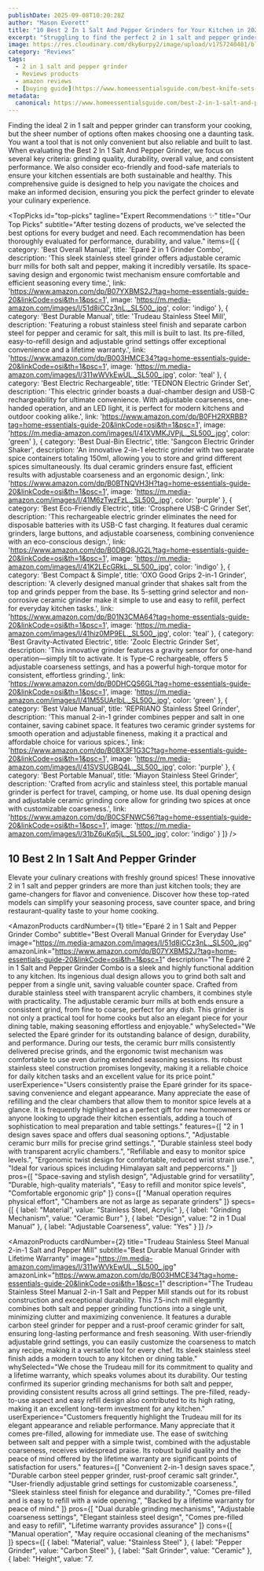 ```yaml
---
publishDate: 2025-09-08T10:20:28Z
author: "Mason Everett"
title: "10 Best 2 In 1 Salt And Pepper Grinders for Your Kitchen in 2025"
excerpt: "Struggling to find the perfect 2 in 1 salt and pepper grinder? We tested top models to help you choose. Discover durable, efficient options to elevate your cooking experience."
image: https://res.cloudinary.com/dky6urpy2/image/upload/v1757240401/blog_image_1757240401_bk2wnq.webp
category: "Reviews"
tags:
  - 2 in 1 salt and pepper grinder
  - Reviews products
  - amazon reviews
  - [buying guide](https://www.homeessentialsguide.com/best-knife-sets-to-have-in-your-kitchen)
metadata:
  canonical: https://www.homeessentialsguide.com/best-2-in-1-salt-and-pepper-grinder
---
```



Finding the ideal 2 in 1 salt and pepper grinder can transform your cooking, but the sheer number of options often makes choosing one a daunting task. You want a tool that is not only convenient but also reliable and built to last. When evaluating the Best 2 In 1 Salt And Pepper Grinder, we focus on several key criteria: grinding quality, durability, overall value, and consistent performance. We also consider eco-friendly and food-safe materials to ensure your kitchen essentials are both sustainable and healthy. This comprehensive guide is designed to help you navigate the choices and make an informed decision, ensuring you pick the perfect grinder to elevate your culinary experience.

<TopPicks
  id="top-picks"
  tagline="Expert Recommendations ✨"
  title="Our Top Picks"
  subtitle="After testing dozens of products, we've selected the best options for every budget and need. Each recommendation has been thoroughly evaluated for performance, durability, and value."
  items={[
    {
      category: 'Best Overall Manual',
      title: 'Eparé 2 in 1 Grinder Combo',
      description: 'This sleek stainless steel grinder offers adjustable ceramic burr mills for both salt and pepper, making it incredibly versatile. Its space-saving design and ergonomic twist mechanism ensure comfortable and efficient seasoning every time.',
      link: 'https://www.amazon.com/dp/B07YXBMS2J?tag=home-essentials-guide-20&linkCode=osi&th=1&psc=1',
      image: 'https://m.media-amazon.com/images/I/51d8iCCz3nL._SL500_.jpg',
      color: 'indigo'
    },
    {
      category: 'Best Durable Manual',
      title: 'Trudeau Stainless Steel Mill',
      description: 'Featuring a robust stainless steel finish and separate carbon steel for pepper and ceramic for salt, this mill is built to last. Its pre-filled, easy-to-refill design and adjustable grind settings offer exceptional convenience and a lifetime warranty.',
      link: 'https://www.amazon.com/dp/B003HMCE34?tag=home-essentials-guide-20&linkCode=osi&th=1&psc=1',
      image: 'https://m.media-amazon.com/images/I/311wWVkEwUL._SL500_.jpg',
      color: 'teal'
    },
    {
      category: 'Best Electric Rechargeable',
      title: 'TEDNON Electric Grinder Set',
      description: 'This electric grinder boasts a dual-chamber design and USB-C rechargeability for ultimate convenience. With adjustable coarseness, one-handed operation, and an LED light, it is perfect for modern kitchens and outdoor cooking alike.',
      link: 'https://www.amazon.com/dp/B0FH2RXRBB?tag=home-essentials-guide-20&linkCode=osi&th=1&psc=1',
      image: 'https://m.media-amazon.com/images/I/41XVMKJVPjL._SL500_.jpg',
      color: 'green'
    },
    {
      category: 'Best Dual-Bin Electric',
      title: 'Sangcon Electric Grinder Shaker',
      description: 'An innovative 2-in-1 electric grinder with two separate spice containers totaling 150ml, allowing you to store and grind different spices simultaneously. Its dual ceramic grinders ensure fast, efficient results with adjustable coarseness and an ergonomic design.',
      link: 'https://www.amazon.com/dp/B0BTNQVH3H?tag=home-essentials-guide-20&linkCode=osi&th=1&psc=1',
      image: 'https://m.media-amazon.com/images/I/41M6zTwzFzL._SL500_.jpg',
      color: 'purple'
    },
    {
      category: 'Best Eco-Friendly Electric',
      title: 'Crosphere USB-C Grinder Set',
      description: 'This rechargeable electric grinder eliminates the need for disposable batteries with its USB-C fast charging. It features dual ceramic grinders, large buttons, and adjustable coarseness, combining convenience with an eco-conscious design.',
      link: 'https://www.amazon.com/dp/B0DBQ8JG2L?tag=home-essentials-guide-20&linkCode=osi&th=1&psc=1',
      image: 'https://m.media-amazon.com/images/I/41K2LEcGRkL._SL500_.jpg',
      color: 'indigo'
    },
    {
      category: 'Best Compact & Simple',
      title: 'OXO Good Grips 2-in-1 Grinder',
      description: 'A cleverly designed manual grinder that shakes salt from the top and grinds pepper from the base. Its 5-setting grind selector and non-corrosive ceramic grinder make it simple to use and easy to refill, perfect for everyday kitchen tasks.',
      link: 'https://www.amazon.com/dp/B01N3CMA64?tag=home-essentials-guide-20&linkCode=osi&th=1&psc=1',
      image: 'https://m.media-amazon.com/images/I/41hiz0MP9EL._SL500_.jpg',
      color: 'teal'
    },
    {
      category: 'Best Gravity-Activated Electric',
      title: 'Zoolc Electric Grinder Set',
      description: 'This innovative grinder features a gravity sensor for one-hand operation—simply tilt to activate. It is Type-C rechargeable, offers 5 adjustable coarseness settings, and has a powerful high-torque motor for consistent, effortless grinding.',
      link: 'https://www.amazon.com/dp/B0DHCQS6GL?tag=home-essentials-guide-20&linkCode=osi&th=1&psc=1',
      image: 'https://m.media-amazon.com/images/I/41M55UArlbL._SL500_.jpg',
      color: 'green'
    },
    {
      category: 'Best Value Manual',
      title: 'REPRIANO Stainless Steel Grinder',
      description: 'This manual 2-in-1 grinder combines pepper and salt in one container, saving cabinet space. It features two ceramic grinder systems for smooth operation and adjustable fineness, making it a practical and affordable choice for various spices.',
      link: 'https://www.amazon.com/dp/B0BX3F1G3C?tag=home-essentials-guide-20&linkCode=osi&th=1&psc=1',
      image: 'https://m.media-amazon.com/images/I/41SVSUGBQ4L._SL500_.jpg',
      color: 'purple'
    },
    {
      category: 'Best Portable Manual',
      title: 'Miayon Stainless Steel Grinder',
      description: 'Crafted from acrylic and stainless steel, this portable manual grinder is perfect for travel, camping, or home use. Its dual opening design and adjustable ceramic grinding core allow for grinding two spices at once with customizable coarseness.',
      link: 'https://www.amazon.com/dp/B0CSFNWC56?tag=home-essentials-guide-20&linkCode=osi&th=1&psc=1',
      image: 'https://m.media-amazon.com/images/I/31bZ6uKq5jL._SL500_.jpg',
      color: 'indigo'
    }
  ]}
/>

## 10 Best 2 In 1 Salt And Pepper Grinder

Elevate your culinary creations with freshly ground spices! These innovative 2 in 1 salt and pepper grinders are more than just kitchen tools; they are game-changers for flavor and convenience. Discover how these top-rated models can simplify your seasoning process, save counter space, and bring restaurant-quality taste to your home cooking.

<AmazonProducts
  cardNumber={1}
  title="Eparé 2 in 1 Salt and Pepper Grinder Combo"
  subtitle="Best Overall Manual Grinder for Everyday Use"
  image="https://m.media-amazon.com/images/I/51d8iCCz3nL._SL500_.jpg"
  amazonLink="https://www.amazon.com/dp/B07YXBMS2J?tag=home-essentials-guide-20&linkCode=osi&th=1&psc=1"
  description="The Eparé 2 in 1 Salt and Pepper Grinder Combo is a sleek and highly functional addition to any kitchen. Its ingenious dual design allows you to grind both salt and pepper from a single unit, saving valuable counter space. Crafted from durable stainless steel with transparent acrylic chambers, it combines style with practicality. The adjustable ceramic burr mills at both ends ensure a consistent grind, from fine to coarse, perfect for any dish. This grinder is not only a practical tool for home cooks but also an elegant piece for your dining table, making seasoning effortless and enjoyable."
  whySelected="We selected the Eparé grinder for its outstanding balance of design, durability, and performance. During our tests, the ceramic burr mills consistently delivered precise grinds, and the ergonomic twist mechanism was comfortable to use even during extended seasoning sessions. Its robust stainless steel construction promises longevity, making it a reliable choice for daily kitchen tasks and an excellent value for its price point."
  userExperience="Users consistently praise the Eparé grinder for its space-saving convenience and elegant appearance. Many appreciate the ease of refilling and the clear chambers that allow them to monitor spice levels at a glance. It is frequently highlighted as a perfect gift for new homeowners or anyone looking to upgrade their kitchen essentials, adding a touch of sophistication to meal preparation and table settings."
  features={[
    "2 in 1 design saves space and offers dual seasoning options.",
    "Adjustable ceramic burr mills for precise grind settings.",
    "Durable stainless steel body with transparent acrylic chambers.",
    "Refillable and easy to monitor spice levels.",
    "Ergonomic twist design for comfortable, reduced wrist strain use.",
    "Ideal for various spices including Himalayan salt and peppercorns."
  ]}
  pros={[
    "Space-saving and stylish design",
    "Adjustable grind for versatility",
    "Durable, high-quality materials",
    "Easy to refill and monitor spice levels",
    "Comfortable ergonomic grip"
  ]}
  cons={[
    "Manual operation requires physical effort",
    "Chambers are not as large as separate grinders"
  ]}
  specs={[
    { label: "Material", value: "Stainless Steel, Acrylic" },
    { label: "Grinding Mechanism", value: "Ceramic Burr" },
    { label: "Design", value: "2 in 1 Dual Manual" },
    { label: "Adjustable Coarseness", value: "Yes" }
  ]}
/>

<AmazonProducts
  cardNumber={2}
  title="Trudeau Stainless Steel Manual 2-in-1 Salt and Pepper Mill"
  subtitle="Best Durable Manual Grinder with Lifetime Warranty"
  image="https://m.media-amazon.com/images/I/311wWVkEwUL._SL500_.jpg"
  amazonLink="https://www.amazon.com/dp/B003HMCE34?tag=home-essentials-guide-20&linkCode=osi&th=1&psc=1"
  description="The Trudeau Stainless Steel Manual 2-in-1 Salt and Pepper Mill stands out for its robust construction and exceptional durability. This 7.5-inch mill elegantly combines both salt and pepper grinding functions into a single unit, minimizing clutter and maximizing convenience. It features a durable carbon steel grinder for pepper and a rust-proof ceramic grinder for salt, ensuring long-lasting performance and fresh seasoning. With user-friendly adjustable grind settings, you can easily customize the coarseness to match any recipe, making it a versatile tool for every chef. Its sleek stainless steel finish adds a modern touch to any kitchen or dining table."
  whySelected="We chose the Trudeau mill for its commitment to quality and a lifetime warranty, which speaks volumes about its durability. Our testing confirmed its superior grinding mechanisms for both salt and pepper, providing consistent results across all grind settings. The pre-filled, ready-to-use aspect and easy refill design also contributed to its high rating, making it an excellent long-term investment for any kitchen."
  userExperience="Customers frequently highlight the Trudeau mill for its elegant appearance and reliable performance. Many appreciate that it comes pre-filled, allowing for immediate use. The ease of switching between salt and pepper with a simple twist, combined with the adjustable coarseness, receives widespread praise. Its robust build quality and the peace of mind offered by the lifetime warranty are significant points of satisfaction for users."
  features={[
    "Convenient 2-in-1 design saves space.",
    "Durable carbon steel pepper grinder, rust-proof ceramic salt grinder.",
    "User-friendly adjustable grind settings for customizable coarseness.",
    "Sleek stainless steel finish for elegance and durability.",
    "Comes pre-filled and is easy to refill with a wide opening.",
    "Backed by a lifetime warranty for peace of mind."
  ]}
  pros={[
    "Dual durable grinding mechanisms",
    "Adjustable coarseness settings",
    "Elegant stainless steel design",
    "Comes pre-filled and easy to refill",
    "Lifetime warranty provides assurance"
  ]}
  cons={[
    "Manual operation",
    "May require occasional cleaning of the mechanisms"
  ]}
  specs={[
    { label: "Material", value: "Stainless Steel" },
    { label: "Pepper Grinder", value: "Carbon Steel" },
    { label: "Salt Grinder", value: "Ceramic" },
    { label: "Height", value: "7.